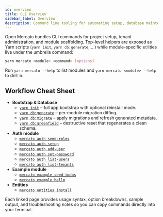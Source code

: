 ```yaml
---
id: overview
title: CLI Overview
sidebar_label: Overview
description: Command line tooling for automating setup, database maintenance, and module operations in Open Mercato.
---
```


Open Mercato bundles CLI commands for project setup, tenant administration, and module scaffolding. Top-level helpers are exposed as Yarn scripts (`yarn init`, `yarn db:generate`, …) while module-specific utilities live under the umbrella command:

```bash
yarn mercato <module> <command> [options]
```

Run `yarn mercato --help` to list modules and `yarn mercato <module> --help` to drill in.

## Workflow Cheat Sheet

- **Bootstrap & Database**
  - [`yarn init`](./init) – full app bootstrap with optional reinstall mode.
  - [`yarn db:generate`](./db-generate) – per-module migration diffing.
  - [`yarn db:migrate`](./db-migrate) – apply migrations and refresh generated metadata.
  - [`yarn db:greenfield`](./db-greenfield) – destructive reset that regenerates a clean schema.
- **Auth module**
  - [`mercato auth seed-roles`](./auth-seed-roles)
  - [`mercato auth setup`](./auth-setup)
  - [`mercato auth add-user`](./auth-add-user)
  - [`mercato auth set-password`](./auth-set-password)
  - [`mercato auth list-users`](./auth-list-users)
  - [`mercato auth list-tenants`](./auth-list-tenants)
- **Example module**
  - [`mercato example seed-todos`](./example-seed-todos)
  - [`mercato example hello`](./example-hello)
- **Entities**
  - [`mercato entities install`](./entities-install)

Each linked page provides usage syntax, option breakdowns, sample output, and troubleshooting notes so you can copy commands directly into your terminal.
